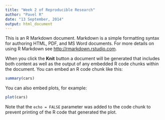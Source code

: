 ```yaml
---
title: "Week 2 of Reproducible Research"
author: "Pavel R"
date: "13 September, 2014"
output: html_document
---
```


This is an R Markdown document. Markdown is a simple formatting syntax for authoring HTML, PDF, and MS Word documents. For more details on using R Markdown see <http://rmarkdown.rstudio.com>.

When you click the **Knit** button a document will be generated that includes both content as well as the output of any embedded R code chunks within the document. You can embed an R code chunk like this:

```r
summary(cars)
```

You can also embed plots, for example:

```r
plot(cars)
```

Note that the `echo = FALSE` parameter was added to the code chunk to prevent printing of the R code that generated the plot.
